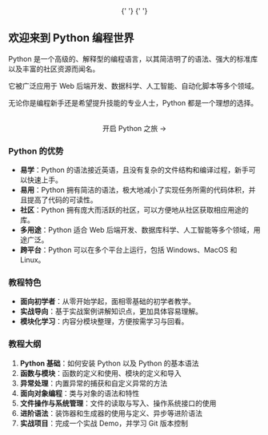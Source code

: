 
<center>
  {' '}
  <Logo className="w-96" />{' '}
</center>

## 欢迎来到 Python 编程世界

Python 是一个高级的、解释型的编程语言，以其简洁明了的语法、强大的标准库以及丰富的社区资源而闻名。

它被广泛应用于 Web 后端开发、数据科学、人工智能、自动化脚本等多个领域。

无论你是编程新手还是希望提升技能的专业人士，Python 都是一个理想的选择。

<br />

<center>
  <Link href="/tutorial" className={styles.get_started}>
    开启 Python 之旅 <span>→</span>
  </Link>
</center>

### Python 的优势

- **易学**：Python 的语法接近英语，且没有复杂的文件结构和编译过程，新手可以快速上手。
- **易用**：Python 拥有简洁的语法，极大地减小了实现任务所需的代码体积，并且提高了代码的可读性。
- **社区**：Python 拥有庞大而活跃的社区，可以方便地从社区获取相应用途的库。
- **多用途**：Python 适合 Web 后端开发、数据库科学、人工智能等多个领域，用途广泛。
- **跨平台**：Python 可以在多个平台上运行，包括 Windows、MacOS 和 Linux。

### 教程特色

- **面向初学者**：从零开始学起，面相零基础的初学者教学。
- **实战导向**：基于实战案例讲解知识点，更加具体容易理解。
- **模块化学习**：内容分模块整理，方便按需学习与回看。

### 教程大纲

1. **Python 基础**：如何安装 Python 以及 Python 的基本语法
2. **函数与模块**：函数的定义和使用、模块的定义和导入
3. **异常处理**：内置异常的捕获和自定义异常的方法
4. **面向对象编程**：类与对象的语法和特性
5. **文件操作与系统管理**：文件的读取与写入、操作系统接口的使用
6. **进阶语法**：装饰器和生成器的使用与定义、异步等进阶语法
7. **实战项目**：完成一个实战 Demo，并学习 Git 版本控制
